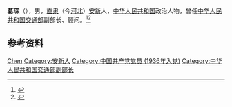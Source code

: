 '''葛琛'''（{{bd|1914年||1978年|11月23日}}），男，[[直隶|直隶]]（今[[河北|河北]]）[[安新|安新]]人，[[中华人民共和国|中华人民共和国]]政治人物，曾任[[中华人民共和国交通部|中华人民共和国交通部]]副部长、顾问。<ref>{{cite book|title=中囯人名大辞典·当代人物卷|author=廖盖隆等编|year=1990|publisher=上海辞书出版社|location=上海|page=}}</ref><ref>{{Cite web|title=葛琛|url=http://www.bddfz.cn/?m=show&cid=125&id=1374|accessdate=2020-09-15|work=保定地方志}}</ref>

== 参考资料 ==
{{reflist}}

{{中国人物小作品}}

{{Authority control}}
{{DEFAULTSORT:Ge葛}}
[[Category:葛姓|Chen]]
[[Category:安新人|Category:安新人]]
[[Category:中国共产党党员_(1936年入党)|Category:中国共产党党员 (1936年入党)]]
[[Category:中华人民共和国交通部副部长|Category:中华人民共和国交通部副部长]]